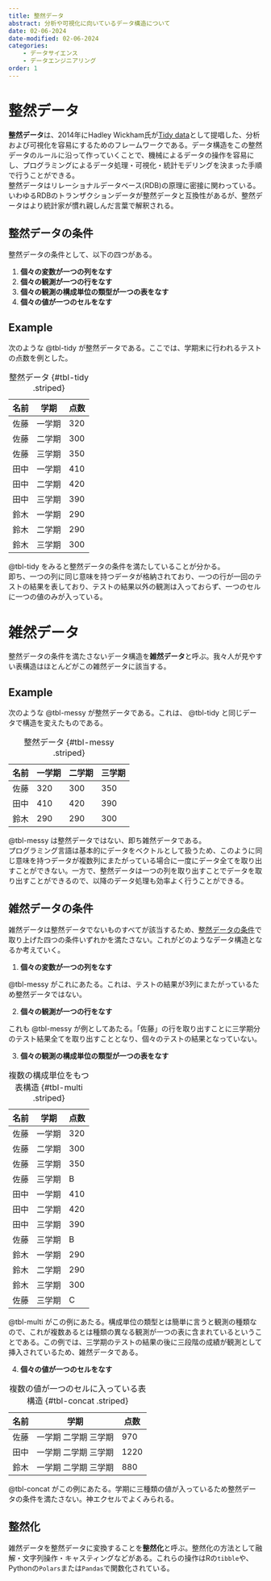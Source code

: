 ```yaml
---
title: 整然データ
abstract: 分析や可視化に向いているデータ構造について
date: 02-06-2024
date-modified: 02-06-2024
categories:
    - データサイエンス
    - データエンジニアリング
order: 1
---
```


# 整然データ

**整然データ**は、2014年にHadley Wickham氏が[Tidy data](https://www.jstatsoft.org/article/view/v059i10)として提唱した、分析および可視化を容易にするためのフレームワークである。データ構造をこの整然データのルールに沿って作っていくことで、機械によるデータの操作を容易にし、プログラミングによるデータ処理・可視化・統計モデリングを決まった手順で行うことができる。  
整然データはリレーショナルデータベース(RDB)の原理に密接に関わっている。いわゆるRDBのトランザクションデータが整然データと互換性があるが、整然データはより統計家が慣れ親しんだ言葉で解釈される。

## 整然データの条件
整然データの条件として、以下の四つがある。

1. **個々の変数が一つの列をなす**
2. **個々の観測が一つの行をなす**
3. **個々の観測の構成単位の類型が一つの表をなす**
4. **個々の値が一つのセルをなす**

::: {.callout-tip}
## Example
次のような @tbl-tidy が整然データである。ここでは、学期末に行われるテストの点数を例とした。

| 名前 | 学期 | 点数 |
| --- | --- | --- |
| 佐藤 | 一学期 | 320 |
| 佐藤 | 二学期 | 300 |
| 佐藤 | 三学期 | 350 |
| 田中 | 一学期 | 410 |
| 田中 | 二学期 | 420 |
| 田中 | 三学期 | 390 |
| 鈴木 | 一学期 | 290 |
| 鈴木 | 二学期 | 290 |
| 鈴木 | 三学期 | 300 |

: 整然データ {#tbl-tidy .striped}

:::

@tbl-tidy をみると整然データの条件を満たしていることが分かる。  
即ち、一つの列に同じ意味を持つデータが格納されており、一つの行が一回のテストの結果を表しており、テストの結果以外の観測は入っておらず、一つのセルに一つの値のみが入っている。

# 雑然データ
整然データの条件を満たさないデータ構造を**雑然データ**と呼ぶ。我々人が見やすい表構造はほとんどがこの雑然データに該当する。

::: {.callout-tip}
## Example
次のような @tbl-messy が整然データである。これは、 @tbl-tidy と同じデータで構造を変えたものである。

| 名前 | 一学期 | 二学期 | 三学期 |
| --- | --- | --- | --- |
| 佐藤 | 320| 300 | 350 |
| 田中 | 410 | 420 | 390 |
| 鈴木 | 290 | 290 | 300 |

: 整然データ {#tbl-messy .striped}

:::

@tbl-messy は整然データではない、即ち雑然データである。  
プログラミング言語は基本的にデータをベクトルとして扱うため、このように同じ意味を持つデータが複数列にまたがっている場合に一度にデータ全てを取り出すことができない。一方で、整然データは一つの列を取り出すことでデータを取り出すことができるので、以降のデータ処理も効率よく行うことができる。

## 雑然データの条件
雑然データは整然データでないものすべてが該当するため、[整然データの条件](#整然データの条件)で取り上げた四つの条件いずれかを満たさない。これがどのようなデータ構造となるか考えていく。

1. **個々の変数が一つの列をなす**

@tbl-messy がこれにあたる。これは、テストの結果が3列にまたがっているため整然データではない。

2. **個々の観測が一つの行をなす**

これも @tbl-messy が例としてあたる。「佐藤」の行を取り出すことに三学期分のテスト結果全てを取り出すこととなり、個々のテストの結果となっていない。

3. **個々の観測の構成単位の類型が一つの表をなす**

| 名前 | 学期 | 点数 |
| --- | --- | --- |
| 佐藤 | 一学期 | 320 |
| 佐藤 | 二学期 | 300 |
| 佐藤 | 三学期 | 350 |
| 佐藤 | 三学期 | B |
| 田中 | 一学期 | 410 |
| 田中 | 二学期 | 420 |
| 田中 | 三学期 | 390 |
| 佐藤 | 三学期 | B |
| 鈴木 | 一学期 | 290 |
| 鈴木 | 二学期 | 290 |
| 鈴木 | 三学期 | 300 |
| 佐藤 | 三学期 | C |

: 複数の構成単位をもつ表構造 {#tbl-multi .striped}

@tbl-multi がこの例にあたる。構成単位の類型とは簡単に言うと観測の種類なので、これが複数あるとは種類の異なる観測が一つの表に含まれているということである。この例では、三学期のテストの結果の後に三段階の成績が観測として挿入されているため、雑然データである。

4. **個々の値が一つのセルをなす**

| 名前 | 学期 | 点数 |
| --- | --- | --- |
| 佐藤 | 一学期 二学期 三学期 | 970 |
| 田中 | 一学期 二学期 三学期 | 1220 |
| 鈴木 | 一学期 二学期 三学期 | 880 |

: 複数の値が一つのセルに入っている表構造 {#tbl-concat .striped}

@tbl-concat がこの例にあたる。学期に三種類の値が入っているため整然データの条件を満たさない。神エクセルでよくみられる。

## 整然化
雑然データを整然データに変換することを**整然化**と呼ぶ。整然化の方法として融解・文字列操作・キャスティングなどがある。これらの操作はRの`tibble`や、Pythonの`Polars`または`Pandas`で関数化されている。